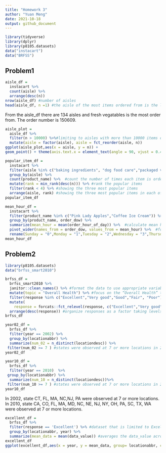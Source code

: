 ```yaml
---
title: "Homework 3"
author: "Yuan Meng"
date: 2021-10-18
output: github_document
---
```


```r
library(tidyverse)
library(dplyr)
library(p8105.datasets)
data("instacart")
data("BRFSS")
```
## Problem1
```r
aisle_df = 
  instacart %>%
  count(aisle) %>%     
  arrange(desc(n))
nrow(aisle_df) #number of aisles
head(aisle_df, n =1) #the aisle of the most items ordered from is the last row of the data frame
```
From the aisle_df there are 134 aisles and fresh vegatables is the most order from. The order number is 150609. 

```r
aisle_plot =
  aisle_df %>%
  filter(n > 10000) %>%#limiting to aisles with more than 10000 items ordered
  mutate(aisle = factor(aisle), aisle = fct_reorder(aisle, n))
ggplot(aisle_plot,aes(x = aisle, y = n)) + 
geom_point() + theme(axis.text.x = element_text(angle = 90, vjust = 0.4, hjust = 1)) #plot number of items ordered in each aisle
```

```r
popular_item_df = 
  instacart %>%
  filter(aisle %in% c("baking ingredients", "dog food care","packaged vegetables fruits")) %>%                       #filter out required aisles
  group_by(aisle) %>%     
  count(product_name) %>%  #count the number of times each item is ordered 
  mutate(rank = min_rank(desc(n))) %>% #rank the popular items
  filter(rank < 4) %>% #showing the three most popular items
  arrange(aisle, rank) #showing the three most popular items in each of the aisles in rank order
popular_item_df
```

```r
mean_hour_df = 
  instacart %>%
  filter(product_name %in% c("Pink Lady Apples","Coffee Ice Cream")) %>% #filter out specific product name
  group_by(product_name, order_dow) %>% 
  summarize(mean_hour = mean(order_hour_of_day)) %>%  #calculate mean hour of the day 
  pivot_wider(names_from = order_dow, values_from = mean_hour) %>%  #format this table for 2*7
  rename(Sunday = "0",Monday = "1",Tuesday = "2",Wednesday = "3",Thursday = "4",Friday = "5",Saturday = "6" ) #rename the column to make the table clear
mean_hour_df
```

## Problem2
```r
library(p8105.datasets)
data("brfss_smart2010")
```

```r
brfss_df = 
  brfss_smart2010 %>%
  janitor::clean_names() %>% #format the data to use appropriate variable names;
  mutate(topic = "Overall Health") %>% #focus on the “Overall Health” topic
  filter(response %in% c("Excellent","Very good","Good","Fair", "Poor")) %>%  #include only responses from “Excellent” to “Poor”
  mutate(
    response = forcats::fct_relevel(response, c("Excellent","Very good","Good","Fair", "Poor"))) %>% 
  arrange(desc(response)) #organize responses as a factor taking levels ordered from “Poor” to “Excellent”
brfss_df
```

```r
year02_df = 
  brfss_df %>%
  filter(year == 2002) %>%
  group_by(locationabbr) %>%
  summarize(num_02 = n_distinct(locationdesc)) %>%
 filter(num_02 >= 7 ) #states were observed at 7 or more locations in 2002
year02_df

year10_df = 
  brfss_df %>%
  filter(year == 2010)  %>%
 group_by(locationabbr) %>%
  summarize(num_10 = n_distinct(locationdesc))%>%
 filter(num_10 >= 7 ) #states were observed at 7 or more locations in 2010
year10_df
```
In 2002, state CT, FL, MA, NC,NJ, PA were observed at 7 or more locations.
In 2010, state CA, CO, FL, MA, MD, NC, NE, NJ, NY, OH, PA, SC, TX, WA were observed at 7 or more locations.
```r
excellent_df = 
  brfss_df %>%
  filter(response == 'Excellent') %>% #dataset that is limited to Excellent responses
  group_by(locationabbr, year) %>%
  summarize(mean_data = mean(data_value)) #averages the data_value across locations within a state.
excellent_df  
ggplot(excellent_df,aes(x = year, y = mean_data, group= locationabbr, color = locationabbr)) + geom_line(alpha = 0.6) #“spaghetti” plot of this average value over time within a state

```

```r

  
```


